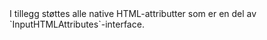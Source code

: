 
<Meta title="Design system/Search/API" component={Search} />

<ArgsTable story={PRIMARY_STORY} />
I tillegg støttes alle native HTML-attributter som er en del av `InputHTMLAttributes<HTMLInputElement>`-interface.
